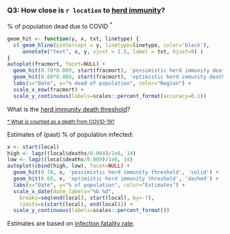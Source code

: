 
### Q3: How close is `r location` to [herd immunity](../hit.html)?

% of population dead due to COVID
<sup>
 *
</sup>
<br>
```r
geom_hit <- function(y, x, txt, linetype) {
  c( geom_hline(yintercept = y, linetype=linetype, color='black'), 
     annotate("text", x, y, vjust = 1.5, label = txt, hjust=0) )
}
autoplot(fracmort, facet=NULL) +
  geom_hit(0.70*0.009, start(fracmort), 'pessimistic herd immunity death threshold', 'solid') +
  geom_hit(0.60*0.004, start(fracmort), 'optimistic herd immunity death threshold', 'dashed') +
  labs(x="Date", y="% dead of population", color="Region") +
  scale_x_eow(fracmort) +
  scale_y_continuous(labels=scales::percent_format(accuracy=0.1))
```

What is the [herd immunity death threshold](../hit.html)?

<small>
[ * What is counted as a death from COVID-19?](https://ourworldindata.org/coronavirus#deaths-from-covid-19-background)
</small>

Estimates of (past) % of population infected:<br>
```r
x <- start(local)
high <- lagz((local$deaths/0.004)/1e6, 14)
low <- lagz((local$deaths/0.009)/1e6, 14)
autoplot(cbind(high, low), facet=NULL) +
  geom_hit(0.70, x, 'pessimistic herd immunity threshold', 'solid') +
  geom_hit(0.60, x, 'optimistic herd immunity threshold', 'dashed') +
  labs(x="Date", y="% of population", color="Estimates") +
  scale_x_date(date_labels="%b %d",
    breaks=seq(end(local), start(local), by=-7),
    limits=c(start(local), end(local))) +
  scale_y_continuous(labels=scales::percent_format())
```

Estimates are based on [infection fatality rate](../ifr.html).

